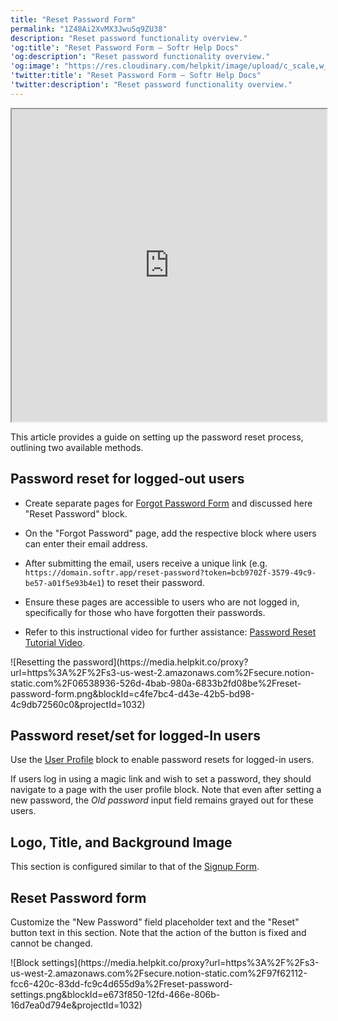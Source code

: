 ```yaml
---
title: "Reset Password Form"
permalink: "1Z48Ai2XvMX3JwuSq9ZU38"
description: "Reset password functionality overview."
'og:title': "Reset Password Form – Softr Help Docs"
'og:description': "Reset password functionality overview."
'og:image': "https://res.cloudinary.com/helpkit/image/upload/c_scale,w_700,q_auto/v1674219840/softrdocs_meta_OG_Image_Url_258f31c013.png"
'twitter:title': "Reset Password Form – Softr Help Docs"
'twitter:description': "Reset password functionality overview."
---
```

<iframe src="https://www.youtube.com/embed/YEdfVQg2dAs?rel=0" width="100%" height="500px" title="YouTube video"></iframe>

This article provides a guide on setting up the password reset process, outlining two available methods.

## **Password reset for logged-out users**

* Create separate pages for [Forgot Password Form](/add-and-manage-users/pxnkp9H3qyEVMF6XUceqnj/forgot-password-form/cdXruGUfrkDNtzJi5JWx9s) and discussed here "Reset Password" block.

* On the "Forgot Password" page, add the respective block where users can enter their email address.

* After submitting the email, users receive a unique link (e.g. `https://domain.softr.app/reset-password?token=bcb9702f-3579-49c9-be57-a01f5e93b4e1`) to reset their password.

* Ensure these pages are accessible to users who are not logged in, specifically for those who have forgotten their passwords.

* Refer to this instructional video for further assistance: [Password Reset Tutorial Video](https://www.youtube.com/watch?v=YEdfVQg2dAs).
<Frame caption="Resetting the password">![Resetting the password](https://media.helpkit.co/proxy?url=https%3A%2F%2Fs3-us-west-2.amazonaws.com%2Fsecure.notion-static.com%2F06538936-526d-4bab-980a-6833b2fd08be%2Freset-password-form.png&blockId=c4fe7bc4-d43e-42b5-bd98-4c9db72560c0&projectId=1032)</Frame>

## **Password reset/set for logged-In users**

Use the [User Profile](/add-and-manage-users/pxnkp9H3qyEVMF6XUceqnj/user-profile/jVikpwBm67W9wozwyDXtjs) block to enable password resets for logged-in users.

<Note>If users log in using a magic link and wish to set a password, they should navigate to a page with the user profile block. Note that even after setting a new password, the *Old password* input field remains grayed out for these users. </Note>

## Logo, Title, and Background Image

This section is configured similar to that of the [Signup Form](/add-and-manage-users/pxnkp9H3qyEVMF6XUceqnj/signup-form/tPe3uxmdcUNeFYuaLTR1o9).

## Reset Password form

Customize the "New Password" field placeholder text and the "Reset" button text in this section. Note that the action of the button is fixed and cannot be changed.
<Frame caption="Block settings">![Block settings](https://media.helpkit.co/proxy?url=https%3A%2F%2Fs3-us-west-2.amazonaws.com%2Fsecure.notion-static.com%2F97f62112-fcc6-420c-83dd-fc9c4d655d9a%2Freset-password-settings.png&blockId=e673f850-12fd-466e-806b-16d7ea0d794e&projectId=1032)</Frame>